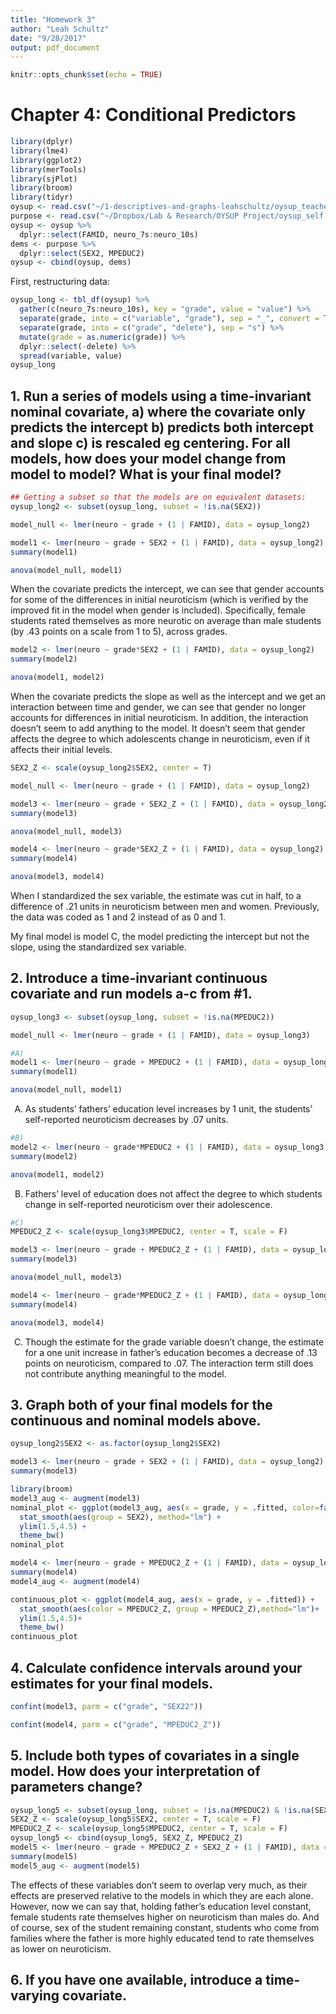```yaml
---
title: "Homework 3"
author: "Leah Schultz"
date: "9/28/2017"
output: pdf_document
---
```


```r
knitr::opts_chunk$set(echo = TRUE)
```

# Chapter 4: Conditional Predictors
```r
library(dplyr)
library(lme4)
library(ggplot2)
library(merTools)
library(sjPlot)
library(broom)
library(tidyr)
oysup <- read.csv("~/1-descriptives-and-graphs-leahschultz/oysup_teacher_self.csv")
purpose <- read.csv("~/Dropbox/Lab & Research/OYSUP Project/oysup_self.csv")
oysup <- oysup %>%
  dplyr::select(FAMID, neuro_7s:neuro_10s)
dems <- purpose %>%
  dplyr::select(SEX2, MPEDUC2)
oysup <- cbind(oysup, dems)
```

First, restructuring data:

```r
oysup_long <- tbl_df(oysup) %>%
  gather(c(neuro_7s:neuro_10s), key = "grade", value = "value") %>%
  separate(grade, into = c("variable", "grade"), sep = "_", convert = T) %>%
  separate(grade, into = c("grade", "delete"), sep = "s") %>%
  mutate(grade = as.numeric(grade)) %>%
  dplyr::select(-delete) %>%
  spread(variable, value)
oysup_long
```


## 1. Run a series of models using a time-invariant nominal covariate, a) where the covariate only predicts the intercept b) predicts both intercept and slope c) is rescaled eg centering. For all models, how does your model change from model to model? What is your final model?

```r
## Getting a subset so that the models are on equivalent datasets:
oysup_long2 <- subset(oysup_long, subset = !is.na(SEX2))

model_null <- lmer(neuro ~ grade + (1 | FAMID), data = oysup_long2)

model1 <- lmer(neuro ~ grade + SEX2 + (1 | FAMID), data = oysup_long2)
summary(model1)

anova(model_null, model1)
```

When the covariate predicts the intercept, we can see that gender accounts for some of the differences in initial neuroticism (which is verified by the improved fit in the model when gender is included). Specifically, female students rated themselves as more neurotic on average than male students (by .43 points on a scale from 1 to 5), across grades.

```r
model2 <- lmer(neuro ~ grade*SEX2 + (1 | FAMID), data = oysup_long2)
summary(model2)

anova(model1, model2)
```

When the covariate predicts the slope as well as the intercept and we get an interaction between time and gender, we can see that gender no longer accounts for differences in initial neuroticism. In addition, the interaction doesn't seem to add anything to the model. It doesn't seem that gender affects the degree to which adolescents change in neuroticism, even if it affects their initial levels.

```r
SEX2_Z <- scale(oysup_long2$SEX2, center = T)

model_null <- lmer(neuro ~ grade + (1 | FAMID), data = oysup_long2)

model3 <- lmer(neuro ~ grade + SEX2_Z + (1 | FAMID), data = oysup_long2)
summary(model3)

anova(model_null, model3)

model4 <- lmer(neuro ~ grade*SEX2_Z + (1 | FAMID), data = oysup_long2)
summary(model4)

anova(model3, model4)
```

When I standardized the sex variable, the estimate was cut in half, to a difference of .21 units in neuroticism between men and women. Previously, the data was coded as 1 and 2 instead of as 0 and 1.

My final model is model C, the model predicting the intercept but not the slope, using the standardized sex variable. 

## 2. Introduce a time-invariant continuous covariate and run models a-c from #1.

```r
oysup_long3 <- subset(oysup_long, subset = !is.na(MPEDUC2))

model_null <- lmer(neuro ~ grade + (1 | FAMID), data = oysup_long3)

#A)
model1 <- lmer(neuro ~ grade + MPEDUC2 + (1 | FAMID), data = oysup_long3)
summary(model1)

anova(model_null, model1)
```

A) As students' fathers' education level increases by 1 unit, the students' self-reported neuroticism decreases by .07 units.

```r
#B)
model2 <- lmer(neuro ~ grade*MPEDUC2 + (1 | FAMID), data = oysup_long3)
summary(model2)

anova(model1, model2)
```

B) Fathers' level of education does not affect the degree to which students change in self-reported neuroticism over their adolescence.

```r
#C)
MPEDUC2_Z <- scale(oysup_long3$MPEDUC2, center = T, scale = F)

model3 <- lmer(neuro ~ grade + MPEDUC2_Z + (1 | FAMID), data = oysup_long3)
summary(model3)

anova(model_null, model3)

model4 <- lmer(neuro ~ grade*MPEDUC2_Z + (1 | FAMID), data = oysup_long3)
summary(model4)

anova(model3, model4)
```

C) Though the estimate for the grade variable doesn't change, the estimate for a one unit increase in father's education becomes a decrease of .13 points on neuroticism, compared to .07. The interaction term still does not contribute anything meaningful to the model.

## 3. Graph both of your final models for the continuous and nominal models above.
```r
oysup_long2$SEX2 <- as.factor(oysup_long2$SEX2)

model3 <- lmer(neuro ~ grade + SEX2 + (1 | FAMID), data = oysup_long2)
summary(model3)

library(broom)
model3_aug <- augment(model3)
nominal_plot <- ggplot(model3_aug, aes(x = grade, y = .fitted, color=factor(SEX2))) +
  stat_smooth(aes(group = SEX2), method="lm") +
  ylim(1.5,4.5) +
  theme_bw()
nominal_plot 

model4 <- lmer(neuro ~ grade + MPEDUC2_Z + (1 | FAMID), data = oysup_long3)
summary(model4)
model4_aug <- augment(model4)

continuous_plot <- ggplot(model4_aug, aes(x = grade, y = .fitted)) + 
  stat_smooth(aes(color = MPEDUC2_Z, group = MPEDUC2_Z),method="lm")+
  ylim(1.5,4.5)+
  theme_bw()
continuous_plot
```

## 4. Calculate confidence intervals around your estimates for your final models.

```r
confint(model3, parm = c("grade", "SEX22"))

confint(model4, parm = c("grade", "MPEDUC2_Z"))
```

## 5. Include both types of covariates in a single model. How does your interpretation of parameters change?
```r
oysup_long5 <- subset(oysup_long, subset = !is.na(MPEDUC2) & !is.na(SEX2))
SEX2_Z <- scale(oysup_long5$SEX2, center = T, scale = F)
MPEDUC2_Z <- scale(oysup_long5$MPEDUC2, center = T, scale = F)
oysup_long5 <- cbind(oysup_long5, SEX2_Z, MPEDUC2_Z)
model5 <- lmer(neuro ~ grade + MPEDUC2_Z + SEX2_Z + (1 | FAMID), data = oysup_long5)
summary(model5)
model5_aug <- augment(model5)
```

The effects of these variables don't seem to overlap very much, as their effects are preserved relative to the models in which they are each alone. However, now we can say that, holding father's education level constant, female students rate themselves higher on neuroticism than males do. And of course, sex of the student remaining constant, students who come from families where the father is more highly educated tend to rate themselves as lower on neuroticism.

## 6. If you have one available, introduce a time-varying covariate.

## 